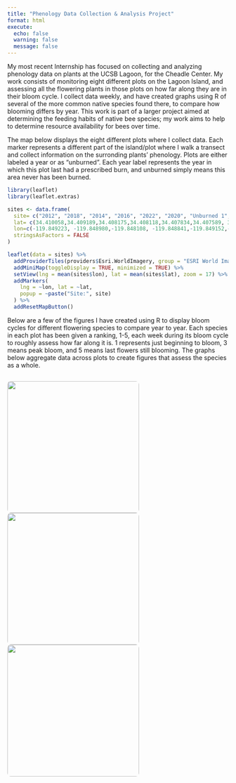 ```yaml
---
title: "Phenology Data Collection & Analysis Project"
format: html
execute:
  echo: false
  warning: false
  message: false
---
```


My most recent Internship has focused on collecting and analyzing phenology data on plants at the UCSB Lagoon, for the Cheadle Center. My work consists of monitoring eight different plots on the Lagoon Island, and assessing all the flowering plants in those plots on how far along they are in their bloom cycle. I collect data weekly, and have created graphs using R of several of the more common native species found there, to compare how blooming differs by year. This work is part of a larger project aimed at determining the feeding habits of native bee species; my work aims to help to determine resource availability for bees over time.

The map below displays the eight different plots where I collect data. Each marker represents a different part of the island/plot where I walk a transect and collect information on the surronding plants' phenology. Plots are either labeled a year or as "unburned". Each year label represents the year in which this plot last had a prescribed burn, and unburned simply means this area never has been burned.

```r
library(leaflet)
library(leaflet.extras)

sites <- data.frame(
  site= c("2012", "2018", "2014", "2016", "2022", "2020", "Unburned 1","Unburned 2"),
  lat= c(34.410058,34.409189,34.408175,34.408118,34.407834,34.407589, 34.407325, 34.407404),
  lon=c(-119.849223, -119.848980,-119.848108, -119.848841,-119.849152,-119.848425, -119.849223, -119.846825),
  stringsAsFactors = FALSE
)

leaflet(data = sites) %>%
  addProviderTiles(providers$Esri.WorldImagery, group = "ESRI World Imagery") %>%
  addMiniMap(toggleDisplay = TRUE, minimized = TRUE) %>%
  setView(lng = mean(sites$lon), lat = mean(sites$lat), zoom = 17) %>%
  addMarkers(
    lng = ~lon, lat = ~lat,
    popup = ~paste("Site:", site)
  ) %>%
  addResetMapButton()
```

Below are a few of the figures I have created using R to display bloom cycles for different flowering species to compare year to year. Each species in each plot has been given a ranking, 1-5, each week during its bloom cycle to roughly assess how far along it is. 1 represents just beginning to bloom, 3 means peak bloom, and 5 means last flowers still blooming. The graphs below aggregate data across plots to create figures that assess the species as a whole.

::: {style="display: flex; flex-wrap: wrap; gap: 10px; justify-content: center;"}
<img src="../images/lagflo.jpeg" style="width: 300px; border-radius: 8px;"/> <img src="../images/lagflo2.jpeg" style="width: 300px; border-radius: 8px;"/> <img src="../images/lagflo3.jpeg" style="width: 300px; border-radius: 8px;"/>
:::

